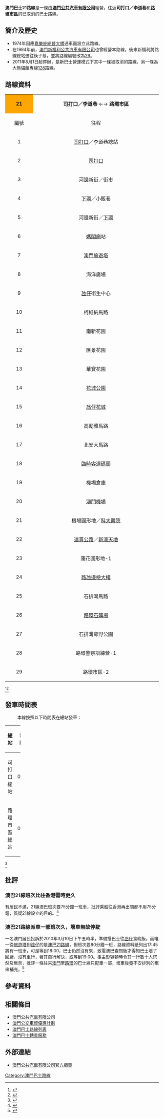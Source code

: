 {{澳門巴士路線基礎資訊
|路線號碼=21
|外文名稱=
|代表圖像=Missing image text.svg
|圖像尺寸=300
|代表圖像二=
|圖像尺寸二=
|代表圖像三=
|圖像尺寸三=
|經營者=澳門公共汽車有限公司
|經營者二=
|所屬車廠=北安車廠
|路線用車=豐田Coaster
|路綫資訊=
|起點站=司打口／李道巷
|途經地點=[[媽閣廟|媽閣廟]]、[[澳門旅遊塔|澳門旅遊塔]]、[[海洋花園|海洋花園]]、[[澳門賽馬會|澳門賽馬會]]、[[澳門運動場|澳門運動場]]、[[花城公園|花城公園]]、[[臨時客運碼頭|臨時客運碼頭]]、[[澳門機場|澳門機場]]、[[澳門科技大學|澳門科技大學]]、[[新濠天地|新濠天地]]、[[路氹邊檢大樓|路氹邊檢大樓]]、[[路環小型賽車場|路環小型賽車場]]、[[石排灣郊野公園|石排灣郊野公園]]、[[澳門保安部隊高等學校|路環警察訓練營]]
|去程途經地點=
|回程途經地點=
|終點站=[[路環市區-2_(巴士總站)|路環市區-2]]
|路線性質=雙向線
|全程行駛里程=
|全程行車時間=
|單程行車時間=
|服務時間=司打口／李道巷：06:30-22:35<br>[[路環市區-2_(巴士總站)|路環市區-2]]：07:00-23:10
|起點站服務時間=
|終點站服務時間=
|班次頻率=固定班次
|全程收費=5
|收費備註=
|分段收費站點=
|去程分段收費站點=海洋廣場、連貫公路／新濠天地
|回程分段收費站點= 蓮花圓形地-2、澳門旅遊塔
|服務時間以外替代路線=
|主要競爭交通=[[澳門巴士26路線|26]]
|備註=
|開辦日期=1974年10月5日
|停辦日期=2011年8月1日
}}

'''澳門巴士21路線'''是一條由'''[[澳門公共汽車有限公司|澳門公共汽車有限公司]]'''經營，往返'''司打口／李道巷'''和'''[[路環市區-2_(巴士總站)|路環市區]]'''的已取消的巴士路線。

==簡介及歷史==
*1974年因應[[嘉樂庇總督大橋|嘉樂庇總督大橋]]通車而設立此路線。
*在1994年前，[[澳門新福利公共汽車有限公司|澳門新福利公共汽車有限公司]]也曾經營本路線，後來新福利將路線總站遷往筷子基，並將路線編號改為[[澳門巴士26路線|26]]。
*2011年8月1日起停辦，是新巴士營運模式下其中一條被取消的路線，另一條為大熊貓館專線[[澳門巴士128路線|128]]路線。

==路線資料==
{| border="1" cellpadding="4" cellspacing="0" style="margin: 1em 1em 1em 0; background: #F9F9F9; border: 1px #AAA solid; border-collapse: collapse; font-size: 100%;"
|-
| align=center style="background: #FFA500;" | '''21'''
| align=center colspan=2| '''司打口／李道巷''' ←→ '''路環市區'''
|-
! align=center width=10% bgcolor="silver"| 編號
! align=center width=45% bgcolor="silver"| 往程
! align=center width=45% bgcolor="silver"| 返程
|-
|1
|[[司打口|司打口]]／李道巷總站
|[[路環市區|路環市區]]
|-
|2
|[[司打口總站|司打口]]
|路環警察訓練營-2
|-
|3
|河邊新街／[[下環街市|街市]]
|聯生圓形地
|-
|4
|[[下環街市|下環]]／小販巷
|石排灣自然教育中心
|-
|5
|河邊新街／[[下環街市|下環]]
|[[路環小型賽車場|路環小型賽車場]]
|-
|6
|[[媽閣廟|媽閣廟]]站
|[[路氹邊檢大樓|路氹邊檢大樓]]
|-
|7
|[[澳門旅遊塔#接駁交通|澳門旅遊塔]]
|蓮花圓形地-2
|-
|8
|海洋廣場
|[[路氹連貫公路|連貫公路]]／威尼斯人
|-
|9
|[[氹仔|氹仔]]衛生中心
|[[臨時客運碼頭總站|臨時客運碼頭]]
|-
|10
|柯維納馬路
|機場倉庫
|-
|11
|南新花園
|[[澳門機場|澳門機場]]
|-
|12
|匯景花園
|機場圓形地／科大醫院
|-
|13
|華寶花園
|信安馬路
|-
|14
|[[花城公園|花城公園]]
|北安前地
|-
|15
|[[氹仔|氹仔]][[花城公園|花城]]
|海灣花園
|-
|16
|高勵雅馬路
|奧林匹克大馬路
|-
|17
|北安大馬路
|[[澳門運動場|澳門運動場]]
|-
|18
|[[臨時客運碼頭總站|臨時客運碼頭]]
|[[澳門賽馬會|賽馬會]]-1
|-
|19
|機場倉庫
|[[澳門賽馬會|賽馬會]]-2
|-
|20
|[[澳門機場|澳門機場]]
|盧伯德圓形地
|-
|21
|機場圓形地／[[科大醫院|科大醫院]]
|[[氹仔|氹仔]]海濱花園
|-
|22
|[[路氹連貫公路|連貫公路]]／[[新濠天地|新濠天地]]
|海洋廣場
|-
|23
|蓮花圓形地-1
|[[澳門旅遊塔#接駁交通|澳門旅遊塔]]
|-
|24
|[[路氹邊檢大樓|路氹邊檢大樓]]
|[[媽閣廟前地|媽閣廟前地]]
|-
|25
|石排灣馬路
|河邊新街／[[媽閣|媽閣]]
|-
|26
|[[路環|路環]][[石礦場|石礦場]]
|下環／李加祿街
|-
|27
|石排灣郊野公園
|[[司打口|司打口]]／李道巷總站
|-
|28
|路環警察訓練營-1
|
|-
|29
|路環市區-2
|
|}
<ref>{{cite web|title=澳巴21路線|url=http://www.tcm.com.mo/21.htm|accessdate=2009-08-05|date=2009-08-05|publisher=澳門公共汽車有限公司官方網頁|language=zh-tw|archiveurl=https://web.archive.org/web/20090412140032/http://www.tcm.com.mo/21.htm|archivedate=2009-04-12|deadurl=yes}}</ref><ref>{{cite web|title=儲值卡|url=http://www.tcm.com.mo/vc.htm|accessdate=2009-08-05|date=2009-08-05|publisher=澳門公共汽車有限公司官方網頁|language=zh-tw|archiveurl=https://web.archive.org/web/20090310151840/http://www.tcm.com.mo/vc.htm|archivedate=2009-03-10|deadurl=yes}}</ref>

==發車時間表==
:本線按照以下時間表在總站發車：
{| width=100% class="wikitable"
|-
! rowspan=1 width=10%  | 總站
! colspan=14 width=90% |發車時間 
|-
|align="center"|司打口總站
|align="center"|06:30||align="center"|07:30||align="center"|08:40||align="center"|09:55||align="center"|11:10||align="center"|12:25||align="center"|13:45||align="center"|15:05||align="center"|16:25||align="center"|17:45||align="center"|19:10||align="center"|20:20||align="center"|21:30||align="center"|22:35
|-
|align="center"|路環市區總站
|align="center"|07:00||align="center"|08:05||align="center"|09:18||align="center"|10:33||align="center"|11:48||align="center"|13:05||align="center"|14:25||align="center"|15:45||align="center"|17:05||align="center"|18:28||align="center"|19:45||align="center"|20:55||align="center"|22:02||align="center"|23:10
|}
<ref>{{cite web|title=澳巴21路線|url=http://www.tcm.com.mo/21.htm|accessdate=2009-08-05|date=2009-08-05|publisher=澳門公共汽車有限公司官方網頁|language=zh-hk|archiveurl=https://web.archive.org/web/20090412140032/http://www.tcm.com.mo/21.htm|archivedate=2009-04-12|deadurl=yes}}</ref>
==批評==
===澳巴21線班次比往香港需時更久===
有居民不滿，21線澳巴班次要75分鐘一班車，批評乘船往香港再出關都不用75分鐘，質疑21線設立的目的。<ref>{{cite web|language=zh-hk|url=http://www.macaodaily.com/html/2009-05/20/content_319728.htm|title=巴士線安排的幾點意見|publisher=澳門日報電子版|date=2009-05-20|accessdate=2009-05-20|deadurl=yes|archiveurl=https://web.archive.org/web/20090523102508/http://www.macaodaily.com/html/2009-05/20/content_319728.htm|archivedate=2009-05-23}}</ref>

===澳巴21路線派車一部班次久，壞車無故停駛===
一名澳門居民投訴於2010年3月10日下午五時半，準備搭巴士往[[氹仔|氹仔]]食晚飯，而唯一從[[澳門旅遊塔|旅遊塔]]到[[氹仔|氹仔]]的是[[澳巴21路線|澳巴21路線]]，但班次要80分鐘一班，路線資料紙列出17:45將有一班車，可是等到18:00，巴士仍然沒有來，致電澳巴查問後才得知巴士壞了回廠，沒有車行，著其自行解決，或等到19:00。事主形容頓時令其一行數十人愕然及無奈，批評一條往來[[澳門|澳門]]至[[路環|路環]]的巴士線只配車一部，壞車後竟不安排別的車來補充。<ref>{{cite web|language=zh-hk|url=http://www.macaodaily.com/html/2010-04/21/content_455310.htm|title=巴士服務參差乘客受苦|publisher=澳門日報電子版|date=2010-04-21|accessdate=2010-04-21|deadurl=yes|archiveurl=https://web.archive.org/web/20100425235054/http://www.macaodaily.com/html/2010-04/21/content_455310.htm|archivedate=2010-04-25}}</ref>

==參考資料==
{{reflist}}

==相關條目==
*[[澳門公共汽車有限公司|澳門公共汽車有限公司]]
*[[澳門公交車資優惠計劃|澳門公交車資優惠計劃]]
*[[澳門巴士路線列表|澳門巴士路線列表]]
*[[澳門巴士轉乘服務|澳門巴士轉乘服務]]

== 外部連結 ==
*{{zh-hk}}[http://www.tcm.com.mo/ 澳門公共汽車有限公司官方網頁] {{Wayback|url=http://www.tcm.com.mo/ |date=20090227080458 }}
{{澳門巴士路線列表}}
[[Category:澳門巴士路線|Category:澳門巴士路線]]